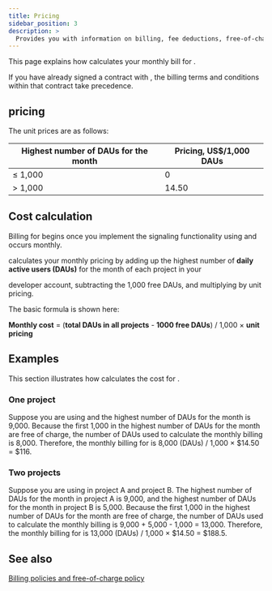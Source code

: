 ```yaml
---
title: Pricing
sidebar_position: 3
description: >
  Provides you with information on billing, fee deductions, free-of-charge policy, and any suspension to your account based on the account type.
---
```



This page explains how <Vg k="COMPANY" /> calculates your monthly bill for <Vg k="SIG"/>.

If you have already signed a contract with <Vg k="COMPANY" />, the billing terms and conditions within that contract take precedence.

## <Vg k="SIG"/> pricing

The unit prices are as follows:

| Highest number of DAUs for the month | Pricing, US$/1,000 DAUs |
|--------------------------------------|------------------------|
| ≤ 1,000                              | 0                      |
| &gt; 1,000                           | 14.50                  |

## Cost calculation

Billing for <Vg k="SIG"/> begins once you implement the signaling
functionality using <Vg k="MESS_SDK"/> and occurs monthly.

<Vg k="COMPANY" /> calculates your monthly pricing by adding up the highest number of
**daily active users (DAUs)** for the month of each <Vg k="SIG" /> project in your
<Link to="{{Global.AGORA_CONSOLE_URL}}"><Vg k="CONSOLE" /></Link> developer account, subtracting the 1,000 free DAUs, and multiplying by unit pricing.

The basic formula is shown here:

**Monthly cost** = (**total DAUs in all projects** - **1000 free DAUs**) / 1,000 × **unit pricing**

## Examples

This section illustrates how <Vg k="COMPANY" /> calculates the cost for <Vg k="SIG"/>.

### One project

Suppose you are using <Vg k="SIG"/> and the highest number of DAUs for the month is 9,000.
Because the first 1,000 in the highest number of DAUs for the month are free of charge,
the number of DAUs used to calculate the monthly billing is 8,000.
Therefore, the monthly billing for <Vg k="SIG" /> is 8,000 (DAUs) / 1,000 × $14.50 = $116.

### Two projects

Suppose you are using <Vg k="SIG"/> in project A and project B. The highest number of DAUs for the
month in project A is 9,000, and the highest number of DAUs for the month in project B is 5,000.
Because the first 1,000 in the highest number of DAUs for the month are free of charge,
the number of DAUs used to calculate the monthly billing is 9,000 + 5,000 - 1,000 = 13,000.
Therefore, the monthly billing for <Vg k="SIG" /> is 13,000 (DAUs) / 1,000 × $14.50 = $188.5.

## See also

[Billing policies and free-of-charge policy](../reference/billing-policies)
